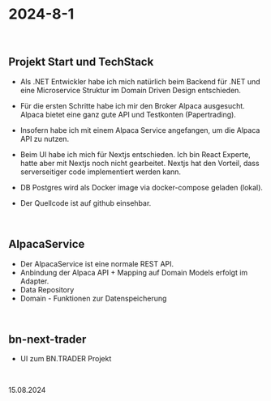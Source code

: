 
# **2024-8-1**

&nbsp;

## **Projekt Start und TechStack**

- Als .NET Entwickler habe ich mich natürlich beim Backend für .NET und eine Microservice Struktur im Domain Driven Design entschieden. 
- Für die ersten Schritte habe ich mir den Broker Alpaca ausgesucht. Alpaca bietet eine ganz gute API und Testkonten (Papertrading).
- Insofern habe ich mit einem Alpaca Service angefangen, um die Alpaca API zu nutzen.
- Beim UI habe ich mich für Nextjs entschieden. Ich bin React Experte, hatte aber mit Nextjs noch nicht gearbeitet. Nextjs hat den Vorteil, dass serverseitiger code implementiert werden kann. 
- DB Postgres wird als Docker image via docker-compose geladen (lokal).

- Der Quellcode ist auf github einsehbar.


&nbsp;

## **AlpacaService**
- Der AlpacaService ist eine normale REST API. 
- Anbindung der Alpaca API + Mapping auf Domain Models erfolgt im Adapter. 
- Data Repository
- Domain - Funktionen zur Datenspeicherung


&nbsp;

## **bn-next-trader**
- UI zum BN.TRADER Projekt

&nbsp;

15.08.2024





